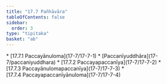 ```yaml
---
title: "17.7 Pañhāvāra"
tableOfContents: false
sidebar:
  order: 3
type: "tipitaka"
basket: "ab"
---
```



<DynamicBreadcrumb />



<TableOfContents>
* [17.7.1 Paccayānuloma](17-7/17-7-1)
* [Paccanīyuddhāra](17-7/paccaniyuddhara)
* [17.7.2 Paccayapaccanīya](17-7/17-7-2)
* [17.7.3 Paccayānulomapaccanīya](17-7/17-7-3)
* [17.7.4 Paccayapaccanīyānuloma](17-7/17-7-4)
</TableOfContents>